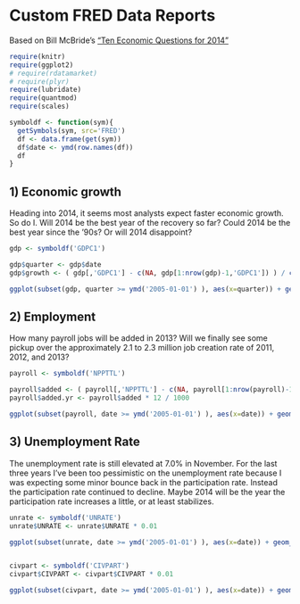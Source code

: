 Custom FRED Data Reports
========================================================

Based on Bill McBride&rsquo;s ["Ten Economic Questions for 2014"](http://www.calculatedriskblog.com/2013/12/ten-economic-questions-for-2014.html)

```r
require(knitr)
require(ggplot2)
# require(rdatamarket)
# require(plyr)
require(lubridate)
require(quantmod)
require(scales)
```

```r
symboldf <- function(sym){
  getSymbols(sym, src='FRED')
  df <- data.frame(get(sym))
  df$date <- ymd(row.names(df))
  df
}
```


## 1) Economic growth

Heading into 2014, it seems most analysts expect faster economic growth.  So do I.  Will 2014 be the best year of the recovery so far?  Could 2014 be the best year since the '90s?  Or will 2014 disappoint?


```r
gdp <- symboldf('GDPC1')

gdp$quarter <- gdp$date
gdp$growth <- ( gdp[,'GDPC1'] - c(NA, gdp[1:nrow(gdp)-1,'GDPC1']) ) / c(NA, gdp[1:nrow(gdp)-1,'GDPC1'])

ggplot(subset(gdp, quarter >= ymd('2005-01-01') ), aes(x=quarter)) + geom_line(aes(y=growth)) +  scale_y_continuous(labels = percent)
```

## 2) Employment

How many payroll jobs will be added in 2013? Will we finally see some pickup over the approximately 2.1 to 2.3 million job creation rate of 2011, 2012, and 2013?
```r
payroll <- symboldf('NPPTTL')

payroll$added <- ( payroll[,'NPPTTL'] - c(NA, payroll[1:nrow(payroll)-1,'NPPTTL']) ) 
payroll$added.yr <- payroll$added * 12 / 1000

ggplot(subset(payroll, date >= ymd('2005-01-01') ), aes(x=date)) + geom_line(aes(y=added.yr)) +  scale_y_continuous("Jobs added, annualized millions", breaks=seq(-10, 5, 1))

```


## 3) Unemployment Rate

The unemployment rate is still elevated at 7.0% in November. For the last three years I've been too pessimistic on the unemployment rate because I was expecting some minor bounce back in the participation rate. Instead the participation rate continued to decline. Maybe 2014 will be the year the participation rate increases a little, or at least stabilizes. 


```r
unrate <- symboldf('UNRATE')
unrate$UNRATE <- unrate$UNRATE * 0.01

ggplot(subset(unrate, date >= ymd('2005-01-01') ), aes(x=date)) + geom_line(aes(y=UNRATE)) + geom_hline(yintercept=0.07, color='yellow') +  scale_y_continuous(labels = percent, limits=c(0,.1)) 


civpart <- symboldf('CIVPART')
civpart$CIVPART <- civpart$CIVPART * 0.01

ggplot(subset(civpart, date >= ymd('2005-01-01') ), aes(x=date)) + geom_line(aes(y=CIVPART))  +  scale_y_continuous(labels = percent) 
```


